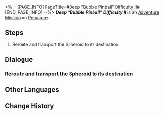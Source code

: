<%-- [PAGE_INFO]
PageTitle=#Deep "Bubble Pinball" Difficulty II#
[END_PAGE_INFO] --%>
{{Stub|Dialogue.}}
{{Mission Infobox
|id            = 8020215
|title         = 
|image         = <!--Mission Deep "Bubble Pinball" Difficulty II.png-->
|type          = Adventure
|event_name    = 
|chapter       = 
|requirements  = {{subst:void|<!--Unknown: {"Type":"Manual"}-->}}
|summary       = <!--official mission summary from Fate's Atlas-->
|characters    = Trailblazer
|startLocation = [[Penacony]] - [[Deep "Bubble Pinball" Difficulty II]]
|world         = Penacony
|area          = Deep "Bubble Pinball" Difficulty II
|prev          = 
|next          = 
|rewards       = 
}}
'''''Deep "Bubble Pinball" Difficulty II''''' is an [[Adventure Mission]] on [[Penacony]].

==Steps==
# Reroute and transport the Spheroid to its destination

<!--
==Gameplay Notes==

--><!--
==Trial Character==

-->
==Dialogue==
{{Stub Dialogue}}
===Reroute and transport the Spheroid to its destination{{subst:void|<!--802021501-->}}===
{{Mission Description|type=adventure|location=Deep "Bubble Pinball" Difficulty II|The prison wardens have destroyed the Spheroid lane. You have to manually reroute the course to repair the lanes, or you'll never be able to reunite with your companions.}}
{{Dialogue Start}}

{{Dialogue End}}

==Other Languages==
{{Other Languages
|en   = Deep "Bubble Pinball" Difficulty II
|zhs  = 深层「气泡弹珠」难度II
|zht  = 深層「氣泡彈珠」難度II
|ja   = 深層夢境「バブルピンボール」難易度II
|ko   = 깊은 층 「버블 핀볼」 난이도 II
|es   = Burbupinball profundo, dificultad&nbsp;II
|fr   = Profondeurs&nbsp;: «&nbsp;Flipper à bulles&nbsp;» difficulté&nbsp;II
|ru   = Нижний мир: Сферомёт II
|th   = "พินบอลหรรษา" ชั้นลึก ระดับความยาก II
|vi   = "Bi Bong Bóng" Tầng Sâu - Độ Khó II
|de   = Tief „Flipperkugel“ Schwierigkeitsgrad II
|id   = "Pinball Gelembung" yang Dalam: Tingkat Kesulitan II
|pt   = "Pinball de Bolha" Profundo Dificuldade II
}}

==Change History==
{{Change History|2.0}}
